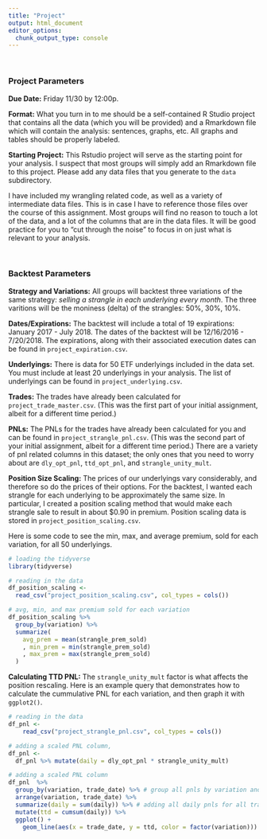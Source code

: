 ```yaml
---
title: "Project"
output: html_document
editor_options: 
  chunk_output_type: console
---
```


&nbsp;

### Project Parameters

**Due Date:** Friday 11/30 by 12:00p.

**Format:** What you turn in to me should be a self-contained R Studio project that contains all the data (which you will be provided) and a Rmarkdown file which will contain the analysis: sentences, graphs, etc.  All graphs and tables should be properly labeled.

**Starting Project:** This Rstudio project will serve as the starting point for your analysis.  I suspect that most groups will simply add an Rmarkdown file to this project.  Please add any data files that you generate to the `data` subdirectory.

I have included my wrangling related code, as well as a variety of intermediate data files.  This is in case I have to reference those files over the course of this assignment.  Most groups will find no reason to touch a lot of the data, and a lot of the columns that are in the data files.  It will be good practice for you to "cut through the noise" to focus in on just what is relevant to your analysis.

&nbsp;

### Backtest Parameters

**Strategy and Variations:**  All groups will backtest three variations of the same strategy: *selling a strangle in each underlying every month*.  The three varitions will be the moniness (delta) of the strangles: 50%, 30%, 10%.

**Dates/Expirations:** The backtest will include a total of 19 expirations: January 2017 - July 2018.  The dates of the backtest will be 12/16/2016 - 7/20/2018.  The expirations, along with their associated execution dates can be found in `project_expiration.csv`.

**Underlyings:** There is data for 50 ETF underlyings included in the data set.  You must include at least 20 underlyings in your analysis.  The list of underlyings can be found in `project_underlying.csv`.

**Trades:** The trades have already been calculated for  `project_trade_master.csv`. (This was the first part of your initial assignment, albeit for a different time period.)

**PNLs:** The PNLs for the trades have already been calculated for you and can be found in `project_strangle_pnl.csv`. (This was the second part of your initial assignment, albeit for a different time period.)  There are a variety of pnl related columns in this dataset; the only ones that you need to worry about are `dly_opt_pnl`, `ttd_opt_pnl`, and `strangle_unity_mult`.

**Position Size Scaling:** The prices of our underlyings vary considerably, and therefore so do the prices of their options.  For the backtest, I wanted each strangle for each underlying to be approximately the same size.  In particular, I created a position scaling method that would make each strangle sale to result in about $0.90 in premium. Position scaling data is stored in `project_position_scaling.csv`. 

Here is some code to see the min, max, and average premium, sold for each variation, for all 50 underlyings.

```r
# loading the tidyverse
library(tidyverse)
```

```r
# reading in the data
df_position_scaling <- 
  read_csv("project_position_scaling.csv", col_types = cols())

# avg, min, and max premium sold for each variation
df_position_scaling %>% 
  group_by(variation) %>% 
  summarize(
    avg_prem = mean(strangle_prem_sold)
    , min_prem = min(strangle_prem_sold)
    , max_prem = max(strangle_prem_sold)
  )
```


**Calculating TTD PNL:** The `strangle_unity_mult` factor is what affects the position rescaling.  Here is an example query that demonstrates how to calculate the cummulative PNL for each variation, and then graph it with `ggplot2()`.

<!-- fig.height = 4.5, fig.width=6.67, out.width="100%" -->
```r
# reading in the data  
df_pnl <- 
    read_csv("project_strangle_pnl.csv", col_types = cols())

# adding a scaled PNL column, 
df_pnl <- 
  df_pnl %>% mutate(daily = dly_opt_pnl * strangle_unity_mult)

# adding a scaled PNL column
df_pnl  %>%  
  group_by(variation, trade_date) %>% # group all pnls by variation and day
  arrange(variation, trade_date) %>%  
  summarize(daily = sum(daily)) %>% # adding all daily pnls for all trades  
  mutate(ttd = cumsum(daily)) %>%  
  ggplot() +
    geom_line(aes(x = trade_date, y = ttd, color = factor(variation)))
```

